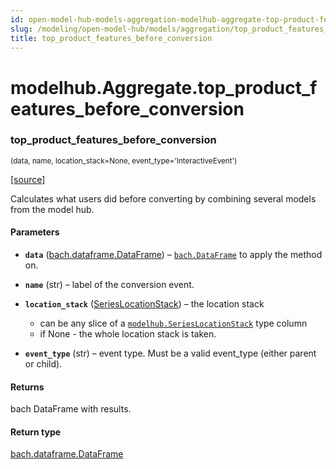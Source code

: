 ```yaml
---
id: open-model-hub-models-aggregation-modelhub-aggregate-top-product-features-before-conversion
slug: /modeling/open-model-hub/models/aggregation/top_product_features_before_conversion/
title: top_product_features_before_conversion
---
```


# modelhub.Aggregate.top_product_features_before_conversion

<div className="method">

### <span className="name">top_product_features_before_conversion</span>

<small className="parameter-list">(<span className="parameter" id="data">data</span>, <span className="parameter" id="name">name</span>, <span className="parameter" id="location_stack">location_stack=None</span>, <span className="parameter" id="event_type">event_type='InteractiveEvent'</span>)</small>


&#8203;<span className="view-source">[[source]](https://github.com/objectiv/objectiv-analytics/blob/mainon3.8/site-packages/modelhub/aggregate.py)</span>

<div className="content">

Calculates what users did before converting by
combining several models from the model hub.


#### Parameters

* **`data`** ([bach.dataframe.DataFrame](/modeling/bach/api-reference/DataFrame/bach.DataFrame.mdx)) – [`bach.DataFrame`](/modeling/bach/api-reference/DataFrame/bach.DataFrame.mdx) to apply the method on.
* **`name`** (str) – label of the conversion event.
* **`location_stack`** ([SeriesLocationStack](/modeling/open-model-hub/api-reference/SeriesLocationStack/modelhub.SeriesLocationStack.mdx)) – the location stack
  * can be any slice of a [`modelhub.SeriesLocationStack`](/modeling/open-model-hub/api-reference/SeriesLocationStack/modelhub.SeriesLocationStack.mdx) type column
  * if None - the whole location stack is taken.

* **`event_type`** (str) – event type. Must be a valid event_type
(either parent or child).



#### Returns

bach DataFrame with results.



#### Return type

[bach.dataframe.DataFrame](/modeling/bach/api-reference/DataFrame/bach.DataFrame.mdx)



</div>


</div>
